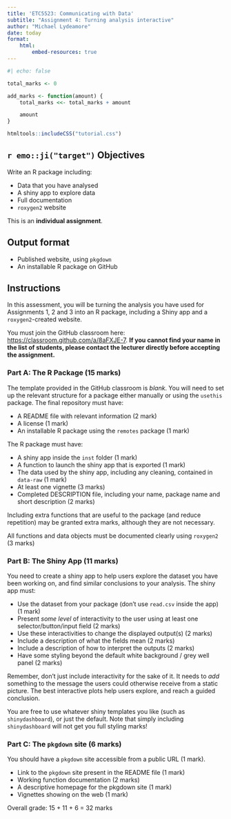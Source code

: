 ```yaml
---
title: 'ETC5523: Communicating with Data'
subtitle: "Assignment 4: Turning analysis interactive"
author: "Michael Lydeamore"
date: today
format:
    html:
        embed-resources: true
---
```


```r
#| echo: false

total_marks <- 0

add_marks <- function(amount) {
    total_marks <<- total_marks + amount

    amount
}

```

```r
htmltools::includeCSS("tutorial.css")
```

## `r emo::ji("target")` Objectives

Write an R package including:

- Data that you have analysed
- A shiny app to explore data
- Full documentation
- `roxygen2` website

::: callout-important
This is an **individual assignment**.
:::

## Output format

- Published website, using `pkgdown`
- An installable R package on GitHub

## Instructions

In this assessment, you will be turning the analysis you have used for Assignments 1, 2 and 3 into an R package, including a Shiny app and a `roxygen2`-created website.

::: {.callout-important}

You must join the GitHub classroom here: [https://classroom.github.com/a/8aFXJE-7](https://classroom.github.com/a/8aFXJE-7). **If you cannot find your name in the list of students, please contact the lecturer directly before accepting the assignment.**

:::

### Part A: The R Package (15 marks)

The template provided in the GitHub classroom is _blank_. You will need to set up the relevant structure for a package either manually or using the `usethis` package. The final repository must have:

* A README file with relevant information (2 mark)
* A license (1 mark)
* An installable R package using the `remotes` package (1 mark)

The R package must have:

* A shiny app inside the `inst` folder (1 mark)
* A function to launch the shiny app that is exported (1 mark)
* The data used by the shiny app, including any cleaning, contained in `data-raw` (1 mark)
* At least one vignette (3 marks)
* Completed DESCRIPTION file, including your name, package name and short description (2 marks)

Including extra functions that are useful to the package (and reduce repetition) may be granted extra marks, although they are not necessary.

All functions and data objects must be documented clearly using `roxygen2` (3 marks)


### Part B: The Shiny App (11 marks)

You need to create a shiny app to help users explore the dataset you have been working on, and find similar conclusions to your analysis. The shiny app must:

* Use the dataset from your package (don't use `read.csv` inside the app) (1 mark)
* Present _some level_ of interactivity to the user using at least one selector/button/input field (2 marks)
* Use these interactivities to change the displayed output(s) (2 marks)
* Include a description of what the fields mean (2 marks)
* Include a description of how to interpret the outputs (2 marks)
* Have some styling beyond the default white background / grey well panel (2 marks)

Remember, don't just include interactivity for the sake of it. It needs to _add_ something to the message the users could otherwise receive from a static picture. The best interactive plots help users explore, and reach a guided conclusion.

::: {.callout-tip}
You are free to use whatever shiny templates you like (such as `shinydashboard`), or just the default. Note that simply including `shinydashboard` will not get you full styling marks!
:::


### Part C: The `pkgdown` site (6 marks)

You should have a `pkgdown` site accessible from a public URL (1 mark).

* Link to the `pkgdown` site present in the README file (1 mark)
* Working function documentation (2 marks)
* A descriptive homepage for the pkgdown site (1 mark)
* Vignettes showing on the web (1 mark)

Overall grade: 15 + 11 + 6 = 32 marks